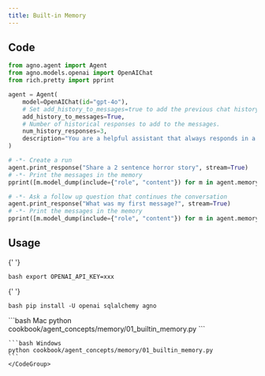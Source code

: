 ```yaml
---
title: Built-in Memory
---
```


## Code

```python cookbook/agent_concepts/memory/01_builtin_memory.py
from agno.agent import Agent
from agno.models.openai import OpenAIChat
from rich.pretty import pprint

agent = Agent(
    model=OpenAIChat(id="gpt-4o"),
    # Set add_history_to_messages=true to add the previous chat history to the messages sent to the Model.
    add_history_to_messages=True,
    # Number of historical responses to add to the messages.
    num_history_responses=3,
    description="You are a helpful assistant that always responds in a polite, upbeat and positive manner.",
)

# -*- Create a run
agent.print_response("Share a 2 sentence horror story", stream=True)
# -*- Print the messages in the memory
pprint([m.model_dump(include={"role", "content"}) for m in agent.memory.messages])

# -*- Ask a follow up question that continues the conversation
agent.print_response("What was my first message?", stream=True)
# -*- Print the messages in the memory
pprint([m.model_dump(include={"role", "content"}) for m in agent.memory.messages])
```

## Usage

<Steps>
  <Snippet file="create-venv-step.mdx" />

{' '}

<Step title="Set your API key">```bash export OPENAI_API_KEY=xxx ```</Step>

{' '}

<Step title="Install libraries">```bash pip install -U openai sqlalchemy agno ```</Step>

  <Step title="Run Agent">
    <CodeGroup>
    ```bash Mac
    python cookbook/agent_concepts/memory/01_builtin_memory.py
    ```

    ```bash Windows
    python cookbook/agent_concepts/memory/01_builtin_memory.py
    ```
    </CodeGroup>

  </Step>
</Steps>

